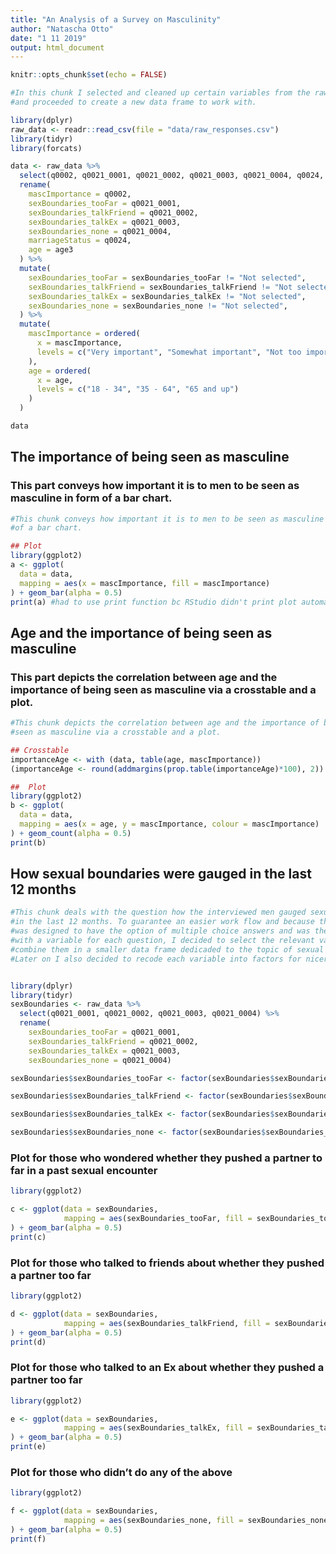 ```yaml
---
title: "An Analysis of a Survey on Masculinity"
author: "Natascha Otto"
date: "1 11 2019"
output: html_document
---
```


```r
knitr::opts_chunk$set(echo = FALSE)
```



```r
#In this chunk I selected and cleaned up certain variables from the raw data set
#and proceeded to create a new data frame to work with.

library(dplyr)
raw_data <- readr::read_csv(file = "data/raw_responses.csv")
library(tidyr)
library(forcats)

data <- raw_data %>%
  select(q0002, q0021_0001, q0021_0002, q0021_0003, q0021_0004, q0024, age3) %>%
  rename(
    mascImportance = q0002, 
    sexBoundaries_tooFar = q0021_0001, 
    sexBoundaries_talkFriend = q0021_0002, 
    sexBoundaries_talkEx = q0021_0003, 
    sexBoundaries_none = q0021_0004, 
    marriageStatus = q0024, 
    age = age3
  ) %>% 
  mutate(
    sexBoundaries_tooFar = sexBoundaries_tooFar != "Not selected",
    sexBoundaries_talkFriend = sexBoundaries_talkFriend != "Not selected",
    sexBoundaries_talkEx = sexBoundaries_talkEx != "Not selected",
    sexBoundaries_none = sexBoundaries_none != "Not selected",
  ) %>%
  mutate(
    mascImportance = ordered(
      x = mascImportance, 
      levels = c("Very important", "Somewhat important", "Not too important", "Not at all important", "No answer")
    ),
    age = ordered(
      x = age,
      levels = c("18 - 34", "35 - 64", "65 and up")
    )
  )

data

```


## The importance of being seen as masculine
### This part conveys how important it is to men to be seen as masculine in form of a bar chart.

```r
#This chunk conveys how important it is to men to be seen as masculine in form 
#of a bar chart.

## Plot
library(ggplot2)
a <- ggplot(
  data = data, 
  mapping = aes(x = mascImportance, fill = mascImportance)
) + geom_bar(alpha = 0.5)
print(a) #had to use print function bc RStudio didn't print plot automatically 

```


## Age and the importance of being seen as masculine 
### This part depicts the correlation between age and the importance of being seen as masculine via a crosstable and a plot.

```r
#This chunk depicts the correlation between age and the importance of being 
#seen as masculine via a crosstable and a plot.

## Crosstable 
importanceAge <- with (data, table(age, mascImportance))
(importanceAge <- round(addmargins(prop.table(importanceAge)*100), 2))

##  Plot
library(ggplot2)
b <- ggplot(
  data = data,
  mapping = aes(x = age, y = mascImportance, colour = mascImportance)
) + geom_count(alpha = 0.5) 
print(b)

```


## How sexual boundaries were gauged in the last 12 months 

```r
#This chunk deals with the question how the interviewed men gauged sexual boundaries
#in the last 12 months. To guarantee an easier work flow and because the question 
#was designed to have the option of multiple choice answers and was therefore depicted
#with a variable for each question, I decided to select the relevant variables and
#combine them in a smaller data frame dedicaded to the topic of sexual boundaries. 
#Later on I also decided to recode each variable into factors for nicer plots.


library(dplyr)
library(tidyr)
sexBoundaries <- raw_data %>%
  select(q0021_0001, q0021_0002, q0021_0003, q0021_0004) %>%
  rename(
    sexBoundaries_tooFar = q0021_0001, 
    sexBoundaries_talkFriend = q0021_0002, 
    sexBoundaries_talkEx = q0021_0003, 
    sexBoundaries_none = q0021_0004) 

sexBoundaries$sexBoundaries_tooFar <- factor(sexBoundaries$sexBoundaries_tooFar, levels = c("Wondered whether you pushed a partner too far in a past sexual encounter.", "Not selected"), labels = c("yes", "no")) 

sexBoundaries$sexBoundaries_talkFriend <- factor(sexBoundaries$sexBoundaries_talkFriend, levels = c("Talked with a friend or friends about whether you pushed a partner too far.", "Not selected"), labels = c("yes", "no"))

sexBoundaries$sexBoundaries_talkEx <- factor(sexBoundaries$sexBoundaries_talkEx, levels = c("Contacted a past sexual partner to ask whether you went too far in any of you sexual encounters.","Not selected"), labels = c("yes", "no"))

sexBoundaries$sexBoundaries_none <- factor(sexBoundaries$sexBoundaries_none, levels = c("None of the above", "Not selected"), labels = c("yes", "no"))

```

### Plot for those who wondered whether they pushed a partner to far in a past sexual encounter

```r
library(ggplot2)

c <- ggplot(data = sexBoundaries,
            mapping = aes(sexBoundaries_tooFar, fill = sexBoundaries_tooFar)
) + geom_bar(alpha = 0.5)
print(c)
```

### Plot for those who talked to friends about whether they pushed a partner too far

```r
library(ggplot2)

d <- ggplot(data = sexBoundaries,
            mapping = aes(sexBoundaries_talkFriend, fill = sexBoundaries_talkFriend)
) + geom_bar(alpha = 0.5)
print(d)
```

### Plot for those who talked to an Ex about whether they pushed a partner too far

```r
library(ggplot2)

e <- ggplot(data = sexBoundaries,
            mapping = aes(sexBoundaries_talkEx, fill = sexBoundaries_talkEx)
) + geom_bar(alpha = 0.5)
print(e)
```

### Plot for those who didn't do any of the above

```r
library(ggplot2)

f <- ggplot(data = sexBoundaries, 
            mapping = aes(sexBoundaries_none, fill = sexBoundaries_none)
) + geom_bar(alpha = 0.5)
print(f)
```

